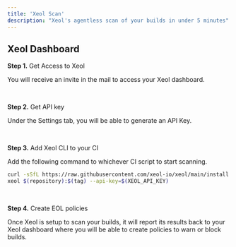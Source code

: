```yaml
---
title: 'Xeol Scan'
description: "Xeol's agentless scan of your builds in under 5 minutes"
---
```


## Xeol Dashboard

**Step 1.** Get Access to Xeol

You will receive an invite in the mail to access your Xeol dashboard.

<br />

**Step 2.** Get API key

Under the Settings tab, you will be able to generate an API Key.

<br />

**Step 3.** Add Xeol CLI to your CI

Add the following command to whichever CI script to start scanning.

```bash azure-pipeline.yml
curl -sSfL https://raw.githubusercontent.com/xeol-io/xeol/main/install.sh | sh -s -- -b /usr/local/bin
xeol $(repository):$(tag) --api-key=$(XEOL_API_KEY)
```

<br />

**Step 4.** Create EOL policies 

Once Xeol is setup to scan your builds, it will report its results back to your Xeol dashboard where you will be able to create policies to warn or block builds.